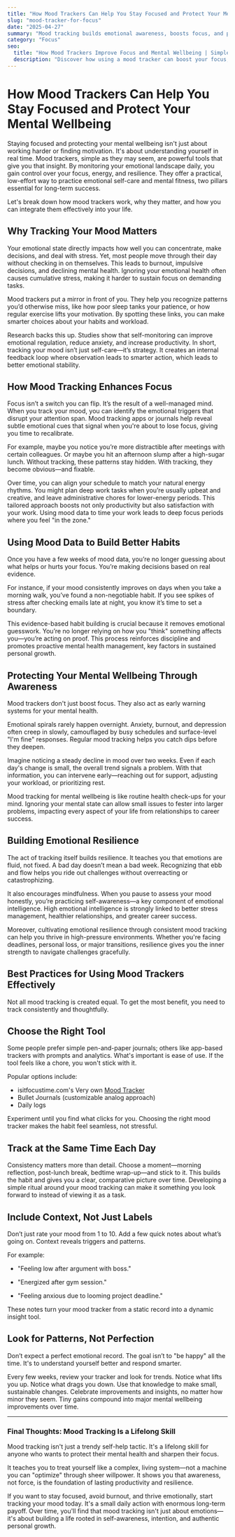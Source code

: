 ```yaml
---
title: "How Mood Trackers Can Help You Stay Focused and Protect Your Mental Wellbeing"
slug: "mood-tracker-for-focus"
date: "2025-04-27"
summary: "Mood tracking builds emotional awareness, boosts focus, and protects wellbeing."
category: "Focus"
seo:
  title: "How Mood Trackers Improve Focus and Mental Wellbeing | Simple Daily Habit"
  description: "Discover how using a mood tracker can boost your focus, manage stress, and strengthen your mental wellbeing. Learn simple tips to build emotional awareness every day."
---
```


# How Mood Trackers Can Help You Stay Focused and Protect Your Mental Wellbeing

Staying focused and protecting your mental wellbeing isn't just about working harder or finding motivation. It's about understanding yourself in real time. Mood trackers, simple as they may seem, are powerful tools that give you that insight. By monitoring your emotional landscape daily, you gain control over your focus, energy, and resilience. They offer a practical, low-effort way to practice emotional self-care and mental fitness, two pillars essential for long-term success.

Let's break down how mood trackers work, why they matter, and how you can integrate them effectively into your life.

## Why Tracking Your Mood Matters

Your emotional state directly impacts how well you can concentrate, make decisions, and deal with stress. Yet, most people move through their day without checking in on themselves. This leads to burnout, impulsive decisions, and declining mental health. Ignoring your emotional health often causes cumulative stress, making it harder to sustain focus on demanding tasks.

Mood trackers put a mirror in front of you. They help you recognize patterns you’d otherwise miss, like how poor sleep tanks your patience, or how regular exercise lifts your motivation. By spotting these links, you can make smarter choices about your habits and workload.

Research backs this up. Studies show that self-monitoring can improve emotional regulation, reduce anxiety, and increase productivity. In short, tracking your mood isn’t just self-care—it’s strategy. It creates an internal feedback loop where observation leads to smarter action, which leads to better emotional stability.

## How Mood Tracking Enhances Focus

Focus isn’t a switch you can flip. It’s the result of a well-managed mind. When you track your mood, you can identify the emotional triggers that disrupt your attention span. Mood tracking apps or journals help reveal subtle emotional cues that signal when you're about to lose focus, giving you time to recalibrate.

For example, maybe you notice you’re more distractible after meetings with certain colleagues. Or maybe you hit an afternoon slump after a high-sugar lunch. Without tracking, these patterns stay hidden. With tracking, they become obvious—and fixable.

Over time, you can align your schedule to match your natural energy rhythms. You might plan deep work tasks when you’re usually upbeat and creative, and leave administrative chores for lower-energy periods. This tailored approach boosts not only productivity but also satisfaction with your work. Using mood data to time your work leads to deep focus periods where you feel "in the zone."

## Using Mood Data to Build Better Habits

Once you have a few weeks of mood data, you’re no longer guessing about what helps or hurts your focus. You’re making decisions based on real evidence.

For instance, if your mood consistently improves on days when you take a morning walk, you’ve found a non-negotiable habit. If you see spikes of stress after checking emails late at night, you know it’s time to set a boundary.

This evidence-based habit building is crucial because it removes emotional guesswork. You’re no longer relying on how you "think" something affects you—you’re acting on proof. This process reinforces discipline and promotes proactive mental health management, key factors in sustained personal growth.

## Protecting Your Mental Wellbeing Through Awareness

Mood trackers don't just boost focus. They also act as early warning systems for your mental health.

Emotional spirals rarely happen overnight. Anxiety, burnout, and depression often creep in slowly, camouflaged by busy schedules and surface-level "I'm fine" responses. Regular mood tracking helps you catch dips before they deepen.

Imagine noticing a steady decline in mood over two weeks. Even if each day's change is small, the overall trend signals a problem. With that information, you can intervene early—reaching out for support, adjusting your workload, or prioritizing rest.

Mood tracking for mental wellbeing is like routine health check-ups for your mind. Ignoring your mental state can allow small issues to fester into larger problems, impacting every aspect of your life from relationships to career success.

## Building Emotional Resilience

The act of tracking itself builds resilience. It teaches you that emotions are fluid, not fixed. A bad day doesn’t mean a bad week. Recognizing that ebb and flow helps you ride out challenges without overreacting or catastrophizing.

It also encourages mindfulness. When you pause to assess your mood honestly, you’re practicing self-awareness—a key component of emotional intelligence. High emotional intelligence is strongly linked to better stress management, healthier relationships, and greater career success.

Moreover, cultivating emotional resilience through consistent mood tracking can help you thrive in high-pressure environments. Whether you're facing deadlines, personal loss, or major transitions, resilience gives you the inner strength to navigate challenges gracefully.

## Best Practices for Using Mood Trackers Effectively

Not all mood tracking is created equal. To get the most benefit, you need to track consistently and thoughtfully.

## Choose the Right Tool

Some people prefer simple pen-and-paper journals; others like app-based trackers with prompts and analytics. What's important is ease of use. If the tool feels like a chore, you won't stick with it.

Popular options include:

- isitfocustime.com's Very own <a href="http://isitfocustime.com/mood-tracker" target="_blank" rel="noopener noreferrer">Mood Tracker</a>
- Bullet Journals (customizable analog approach)
- Daily logs

Experiment until you find what clicks for you. Choosing the right mood tracker makes the habit feel seamless, not stressful.

## Track at the Same Time Each Day

Consistency matters more than detail. Choose a moment—morning reflection, post-lunch break, bedtime wrap-up—and stick to it. This builds the habit and gives you a clear, comparative picture over time. Developing a simple ritual around your mood tracking can make it something you look forward to instead of viewing it as a task.

## Include Context, Not Just Labels

Don’t just rate your mood from 1 to 10. Add a few quick notes about what’s going on. Context reveals triggers and patterns.

For example:

- "Feeling low after argument with boss."

- "Energized after gym session."

- "Feeling anxious due to looming project deadline."

These notes turn your mood tracker from a static record into a dynamic insight tool.

## Look for Patterns, Not Perfection

Don’t expect a perfect emotional record. The goal isn’t to "be happy" all the time. It's to understand yourself better and respond smarter.

Every few weeks, review your tracker and look for trends. Notice what lifts you up. Notice what drags you down. Use that knowledge to make small, sustainable changes. Celebrate improvements and insights, no matter how minor they seem. Tiny gains compound into major mental wellbeing improvements over time.

---

### Final Thoughts: Mood Tracking Is a Lifelong Skill

Mood tracking isn't just a trendy self-help tactic. It's a lifelong skill for anyone who wants to protect their mental health and sharpen their focus.

It teaches you to treat yourself like a complex, living system—not a machine you can "optimize" through sheer willpower. It shows you that awareness, not force, is the foundation of lasting productivity and resilience.

If you want to stay focused, avoid burnout, and thrive emotionally, start tracking your mood today. It's a small daily action with enormous long-term payoff. Over time, you'll find that mood tracking isn't just about emotions—it's about building a life rooted in self-awareness, intention, and authentic personal growth.

